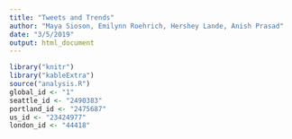 ```yaml
---
title: "Tweets and Trends"
author: "Maya Sioson, Emilynn Roehrich, Hershey Lande, Anish Prasad"
date: "3/5/2019"
output: html_document
---
```


```r
library("knitr")
library("kableExtra")
source("analysis.R")
global_id <- "1"
seattle_id <- "2490383"
portland_id <- "2475687"
us_id <- "23424977"
london_id <- "44418"
```
